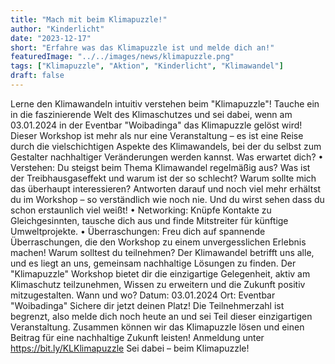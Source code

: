 ---
title: "Mach mit beim Klimapuzzle!"
author: "Kinderlicht"
date: "2023-12-17"
short: "Erfahre was das Klimapuzzle ist und melde dich an!"
featuredImage: "../../images/news/klimapuzzle.png"
tags: ["Klimapuzzle", "Aktion", "Kinderlicht", "Klimawandel"]
draft: false
---

Lerne den Klimawandeln intuitiv verstehen beim "Klimapuzzle"!
Tauche ein in die faszinierende Welt des Klimaschutzes und sei dabei, wenn am 03.01.2024 in der Eventbar "Woibadinga" das Klimapuzzle gelöst wird! Dieser Workshop ist mehr als nur eine Veranstaltung – es ist eine Reise durch die vielschichtigen Aspekte des Klimawandels, bei der du selbst zum Gestalter nachhaltiger Veränderungen werden kannst.
Was erwartet dich?
•	Verstehen: Du steigst beim Thema Klimawandel regelmäßig aus? Was ist der Treibhausgaseffekt und warum ist der so schlecht? Warum sollte mich das überhaupt interessieren? Antworten darauf und noch viel mehr erhältst du im Workshop – so verständlich wie noch nie. Und du wirst sehen dass du schon erstaunlich viel weißt!
•	Networking: Knüpfe Kontakte zu Gleichgesinnten, tausche dich aus und finde Mitstreiter für künftige Umweltprojekte.
•	Überraschungen: Freu dich auf spannende Überraschungen, die den Workshop zu einem unvergesslichen Erlebnis machen!
Warum solltest du teilnehmen?
Der Klimawandel betrifft uns alle, und es liegt an uns, gemeinsam nachhaltige Lösungen zu finden. Der "Klimapuzzle" Workshop bietet dir die einzigartige Gelegenheit, aktiv am Klimaschutz teilzunehmen, Wissen zu erweitern und die Zukunft positiv mitzugestalten.
Wann und wo?
Datum: 03.01.2024 Ort: Eventbar "Woibadinga"
Sichere dir jetzt deinen Platz!
Die Teilnehmerzahl ist begrenzt, also melde dich noch heute an und sei Teil dieser einzigartigen Veranstaltung. Zusammen können wir das Klimapuzzle lösen und einen Beitrag für eine nachhaltige Zukunft leisten!
Anmeldung unter https://bit.ly/KLKlimapuzzle
Sei dabei – beim Klimapuzzle!

